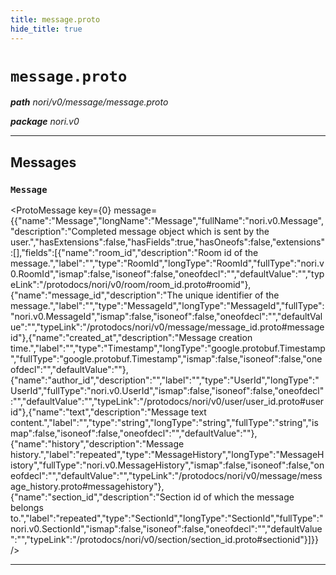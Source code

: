 ```yaml
---
title: message.proto
hide_title: true
---
```



# `message.proto`
_**path** nori/v0/message/message.proto_

_**package** nori.v0_



---

## Messages


### `Message`
<ProtoMessage key={0} message={{"name":"Message","longName":"Message","fullName":"nori.v0.Message","description":"Completed message object which is sent by the user.","hasExtensions":false,"hasFields":true,"hasOneofs":false,"extensions":[],"fields":[{"name":"room_id","description":"Room id of the message.","label":"","type":"RoomId","longType":"RoomId","fullType":"nori.v0.RoomId","ismap":false,"isoneof":false,"oneofdecl":"","defaultValue":"","typeLink":"/protodocs/nori/v0/room/room_id.proto#roomid"},{"name":"message_id","description":"The unique identifier of the message.","label":"","type":"MessageId","longType":"MessageId","fullType":"nori.v0.MessageId","ismap":false,"isoneof":false,"oneofdecl":"","defaultValue":"","typeLink":"/protodocs/nori/v0/message/message_id.proto#messageid"},{"name":"created_at","description":"Message creation time.","label":"","type":"Timestamp","longType":"google.protobuf.Timestamp","fullType":"google.protobuf.Timestamp","ismap":false,"isoneof":false,"oneofdecl":"","defaultValue":""},{"name":"author_id","description":"","label":"","type":"UserId","longType":"UserId","fullType":"nori.v0.UserId","ismap":false,"isoneof":false,"oneofdecl":"","defaultValue":"","typeLink":"/protodocs/nori/v0/user/user_id.proto#userid"},{"name":"text","description":"Message text content.","label":"","type":"string","longType":"string","fullType":"string","ismap":false,"isoneof":false,"oneofdecl":"","defaultValue":""},{"name":"history","description":"Message history.","label":"repeated","type":"MessageHistory","longType":"MessageHistory","fullType":"nori.v0.MessageHistory","ismap":false,"isoneof":false,"oneofdecl":"","defaultValue":"","typeLink":"/protodocs/nori/v0/message/message_history.proto#messagehistory"},{"name":"section_id","description":"Section id of which the message belongs to.","label":"repeated","type":"SectionId","longType":"SectionId","fullType":"nori.v0.SectionId","ismap":false,"isoneof":false,"oneofdecl":"","defaultValue":"","typeLink":"/protodocs/nori/v0/section/section_id.proto#sectionid"}]}} />

---


  